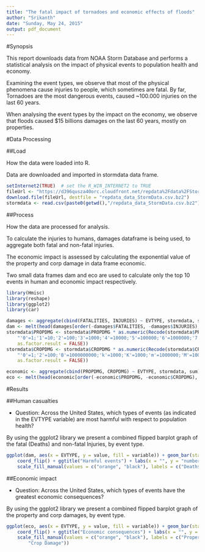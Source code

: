 ```yaml
---
title: "The fatal impact of tornadoes and economic effects of floods"
author: "Srikanth"
date: "Sunday, May 24, 2015"
output: pdf_document
---
```


#Synopsis

This report downloads data from NOAA Storm Database and performs a statistical analysis on the impact of physical events to population health and economy.

Examining the event types, we observe that most of the physical phenomena cause injuries to people, which sometimes are fatal. By far, Tornadoes are the most dangerous events, caused ~100.000 injuries on the last 60 years.

When analysing the event types by the impact on the economy, we observe that floods caused $15 billions damages on the last 60 years, mostly on properties.

#Data Processing

##Load

How the data were loaded into R.

Data are downloaded and imported in stormdata data frame.

```r
setInternet2(TRUE)  # set the R_WIN_INTERNET2 to TRUE
fileUrl <- "https://d396qusza40orc.cloudfront.net/repdata%2Fdata%2FStormData.csv.bz2"
download.file(fileUrl, destfile = "repdata_data_StormData.csv.bz2")
stormdata <- read.csv(paste0(getwd(),"/repdata_data_StormData.csv.bz2"))

```

##Process

How the data are processed for analysis.

To calculate the injuries to humans, damages dataframe is being used, to aggregate both fatal and non-fatal injuries.

The economic impact is assessed by calculating the exponential value of the property and corp damage in data frame economic.

Two small data frames dam and eco are used to calculate only the top 10 events in human and economic impact respectively.

```r
library(Hmisc)
library(reshape)
library(ggplot2)
library(car)

damages <- aggregate(cbind(FATALITIES, INJURIES) ~ EVTYPE, stormdata, sum)
dam <- melt(head(damages[order(-damages$FATALITIES, -damages$INJURIES), ], 10))
stormdata$PROPDMG <- stormdata$PROPDMG * as.numeric(Recode(stormdata$PROPDMGEXP, 
    "'0'=1;'1'=10;'2'=100;'3'=1000;'4'=10000;'5'=100000;'6'=1000000;'7'=10000000;'8'=100000000;'B'=1000000000;'h'=100;'H'=100;'K'=1000;'m'=1000000;'M'=1000000;'-'=0;'?'=0;'+'=0", 
    as.factor.result = FALSE))
stormdata$CROPDMG <- stormdata$CROPDMG * as.numeric(Recode(stormdata$CROPDMGEXP, 
    "'0'=1;'2'=100;'B'=1000000000;'k'=1000;'K'=1000;'m'=1000000;'M'=1000000;''=0;'?'=0", 
    as.factor.result = FALSE))

economic <- aggregate(cbind(PROPDMG, CROPDMG) ~ EVTYPE, stormdata, sum)
eco <- melt(head(economic[order(-economic$PROPDMG, -economic$CROPDMG), ], 10))
```

#Results

##Human casualties


* Question: Across the United States, which types of events (as indicated in the EVTYPE variable) are most harmful with respect to population health?

By using the ggplot2 library we present a combined flipped barplot graph of the fatal (Deaths) and non-fatal Injuries, by event type.

```r
ggplot(dam, aes(x = EVTYPE, y = value, fill = variable)) + geom_bar(stat = "identity") + 
    coord_flip() + ggtitle("Harmful events") + labs(x = "", y = "number of people impacted") + 
    scale_fill_manual(values = c("orange", "black"), labels = c("Deaths", "Injuries"))
```

##Economic impact


* Question: Across the United States, which types of events have the greatest economic consequences?

By using the ggplot2 library we present a combined flipped barplot graph of the property and corp damages, by event type.

```r
ggplot(eco, aes(x = EVTYPE, y = value, fill = variable)) + geom_bar(stat = "identity") + 
    coord_flip() + ggtitle("Economic consequences") + labs(x = "", y = "cost of damages in dollars") + 
    scale_fill_manual(values = c("orange", "black"), labels = c("Property Damage", 
        "Crop Damage"))
```

